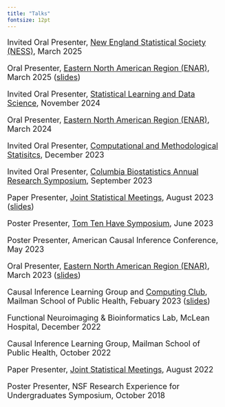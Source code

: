 ```yaml
---
title: "Talks"
fontsize: 12pt
---
```

<font size = "4">

Invited Oral Presenter, [New England Statistical Society (NESS)](https://symposium.nestat.org/), March 2025 

Oral Presenter, [Eastern North American Region (ENAR)](https://www.enar.org/meetings/spring2025/), March 2025 ([slides](docs_to_link/NESS_2025.pdf))

Invited Oral Presenter, [Statistical Learning and Data Science ](https://sites.google.com/view/slds2024/menu?authuser=0), November 2024

Oral Presenter, [Eastern North American Region (ENAR)](https://www.enar.org/meetings/spring2024/), March 2024 

Invited Oral Presenter, [Computational and Methodological Statisitcs](https://www.cmstatistics.org/), December 2023 

Invited Oral Presenter, [Columbia Biostatistics Annual Research Symposium](https://www.publichealth.columbia.edu/academics/departments/biostatistics/news-events/columbia-biostatistics-annual-research-symposium-cbars), September 2023 

Paper Presenter, [Joint Statistical Meetings](https://ww2.amstat.org/meetings/jsm/2023/), August 2023 ([slides](docs_to_link/JSM_2023_presentation.pdf))

Poster Presenter, [Tom Ten Have Symposium](https://www.eventbrite.com/e/the-2023-thomas-r-ten-have-symposium-on-statistics-in-mental-health-registration-547800434847), June 2023

Poster Presenter, American Causal Inference Conference, May 2023

Oral Presenter, [Eastern North American Region (ENAR)](https://www.enar.org/meetings/spring2023/), March 2023 ([slides](docs_to_link/ENAR_2023_presentation.pdf))

Causal Inference Learning Group and [Computing Club](http://cu-biostats-computing-club.org/index.html), Mailman School of Public Health, Febuary 2023 ([slides](docs_to_link/dag_software_pres.html))

Functional Neuroimaging & Bioinformatics Lab, McLean Hospital, December 2022

Causal Inference Learning Group, Mailman School of Public Health, October 2022

Paper Presenter, [Joint Statistical Meetings](https://ww2.amstat.org/meetings/jsm/2022/), August 2022

Poster Presenter, NSF Research Experience for Undergraduates Symposium, October 2018

</font>

